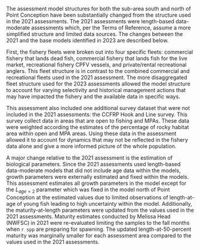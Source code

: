 The assessment model structures for both the sub-area south and north of Point Conception have been substantially changed from the structure used in the 2021 assessments. The 2021 assessments were length-based data-moderate assessments which, per the Terms of Reference, assume a more simplified structure and limited data sources. The changes between the 2021 and the base models identified in 2023 are described below.

First, the fishery fleets were broken out into four specific fleets: commercial fishery that lands dead fish, commercial fishery that lands fish for the live market, recreational fishery CPFV vessels, and private/rental recreational anglers. This fleet structure is in contrast to the combined commercial and recreational fleets used in the 2021 assessment. The more disaggregated fleet structure used for the 2023 assessments allowed the model structure to account for varying selectivity and historical management actions that may have impacted the fishery and the available data in specific ways. 

This assessment also included one additional survey dataset that were not included in the 2021 assessments: the CCFRP Hook and Line survey. This survey collect data in areas that are open to fishing and MPAs. These data were weighted according the estimates of the percentage of rocky habitat area within open and MPA areas. Using these data in the assessment allowed it to account for dynamics that may not be reflected in the fishery data alone and give a more informed picture of the whole population.

A major change relative to the 2021 assessment is the estimation of biological parameters. Since the 2021 assessments used length-based data-moderate models that did not include age data within the models, growth parameters were externally estimated and fixed within the models. This assessment estimates all growth parameters in the model except for the $L_{age=2}$ parameter which was fixed in the model north of Point Conception at the estimated values due to limited observations of length-at-age of young fish leading to high uncertainty within the model. Additionally, the maturity-at-length parameters were updated from the values used in the 2021 assessments. Maturity estimates conducted by Melissa Head (NWFSC) in 2021 were re-evaluated limiting the samples to the fall months when `r spp` are preparing for spawning. The updated length-at-50-percent maturity was marginally smaller for each assessment area compared to the values used in the 2021 assessments.